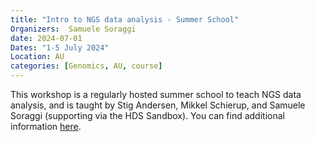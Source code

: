 ```yaml
---
title: "Intro to NGS data analysis - Summer School"
Organizers:  Samuele Soraggi
date: 2024-07-01
Dates: "1-5 July 2024"
Location: AU
categories: [Genomics, AU, course]
---
```


This workshop is a regularly hosted summer school to teach NGS data analysis, and is taught by Stig Andersen, Mikkel Schierup, and Samuele Soraggi (supporting via the HDS Sandbox). You can find additional information [here](https://international.au.dk/education/admissions/summeruniversity/course/nextgenerationsequencing). 
